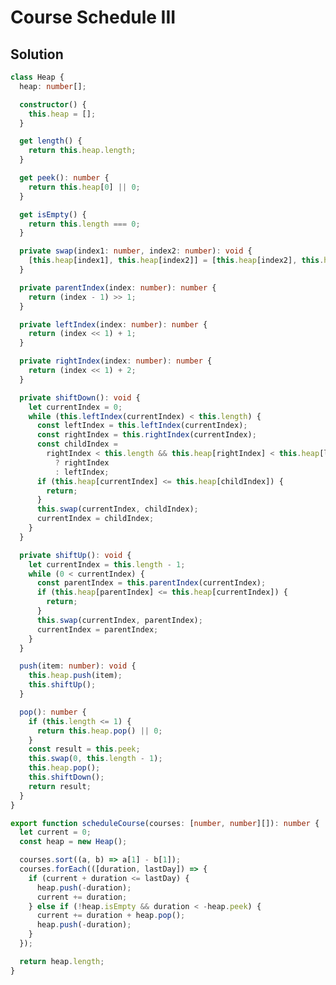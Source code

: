 # Course Schedule III

## Solution

```typescript filename="solution.ts" copy
class Heap {
  heap: number[];

  constructor() {
    this.heap = [];
  }

  get length() {
    return this.heap.length;
  }

  get peek(): number {
    return this.heap[0] || 0;
  }

  get isEmpty() {
    return this.length === 0;
  }

  private swap(index1: number, index2: number): void {
    [this.heap[index1], this.heap[index2]] = [this.heap[index2], this.heap[index1]];
  }

  private parentIndex(index: number): number {
    return (index - 1) >> 1;
  }

  private leftIndex(index: number): number {
    return (index << 1) + 1;
  }

  private rightIndex(index: number): number {
    return (index << 1) + 2;
  }

  private shiftDown(): void {
    let currentIndex = 0;
    while (this.leftIndex(currentIndex) < this.length) {
      const leftIndex = this.leftIndex(currentIndex);
      const rightIndex = this.rightIndex(currentIndex);
      const childIndex =
        rightIndex < this.length && this.heap[rightIndex] < this.heap[leftIndex]
          ? rightIndex
          : leftIndex;
      if (this.heap[currentIndex] <= this.heap[childIndex]) {
        return;
      }
      this.swap(currentIndex, childIndex);
      currentIndex = childIndex;
    }
  }

  private shiftUp(): void {
    let currentIndex = this.length - 1;
    while (0 < currentIndex) {
      const parentIndex = this.parentIndex(currentIndex);
      if (this.heap[parentIndex] <= this.heap[currentIndex]) {
        return;
      }
      this.swap(currentIndex, parentIndex);
      currentIndex = parentIndex;
    }
  }

  push(item: number): void {
    this.heap.push(item);
    this.shiftUp();
  }

  pop(): number {
    if (this.length <= 1) {
      return this.heap.pop() || 0;
    }
    const result = this.peek;
    this.swap(0, this.length - 1);
    this.heap.pop();
    this.shiftDown();
    return result;
  }
}

export function scheduleCourse(courses: [number, number][]): number {
  let current = 0;
  const heap = new Heap();

  courses.sort((a, b) => a[1] - b[1]);
  courses.forEach(([duration, lastDay]) => {
    if (current + duration <= lastDay) {
      heap.push(-duration);
      current += duration;
    } else if (!heap.isEmpty && duration < -heap.peek) {
      current += duration + heap.pop();
      heap.push(-duration);
    }
  });

  return heap.length;
}
```
